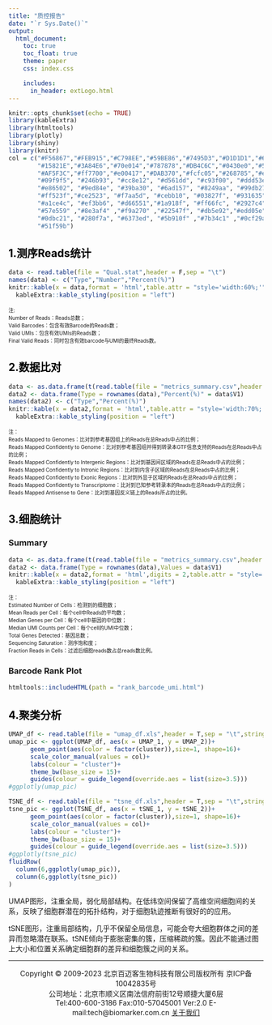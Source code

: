 ---
title: "质控报告"
date: "`r Sys.Date()`"
output: 
  html_document:
    toc: true
    toc_float: true
    theme: paper
    css: index.css

    includes:
      in_header: extLogo.html
---

```{r setup, include=FALSE}
knitr::opts_chunk$set(echo = TRUE)
library(kableExtra)
library(htmltools)
library(plotly)
library(shiny)
library(knitr)
col = c("#F56867","#FEB915","#C798EE","#59BE86","#7495D3","#D1D1D1","#6D1A9C",
        "#15821E","#3A84E6","#70e014","#787878","#DB4C6C","#0430e0","#554236",
        "#AF5F3C","#ff7700","#e00417","#DAB370","#fcfc05","#268785","#ed1299", 
        "#09f9f5", "#246b93", "#cc8e12", "#d561dd", "#c93f00", "#ddd53e","#4aef7b",
        "#e86502", "#9ed84e", "#39ba30", "#6ad157", "#8249aa", "#99db27", "#e07233",
        "#ff523f","#ce2523", "#f7aa5d", "#cebb10", "#03827f", "#931635", "#373bbf", 
        "#a1ce4c", "#ef3bb6", "#d66551","#1a918f", "#ff66fc", "#2927c4", "#7149af" ,
        "#57e559" ,"#8e3af4" ,"#f9a270" ,"#22547f", "#db5e92","#edd05e", "#6f25e8", 
        "#0dbc21", "#280f7a", "#6373ed", "#5b910f" ,"#7b34c1" ,"#0cf29a" ,"#d80fc1", 
        "#51f59b")

```

## **<font color=black>1.测序Reads统计</font>**
```{r read *.qual.stat, echo = FALSE,warning=FALSE}
data <- read.table(file = "Qual.stat",header = F,sep = "\t")
names(data) <- c("Type","Number","Percent(%)")
knitr::kable(x = data,format = 'html',table.attr = "style='width:60%;'") %>% 
  kableExtra::kable_styling(position = "left")
```
<font size=1.5>注: </font></br>
<font size=1.5>Number of Reads：Reads总数；</font></br>
<font size=1.5>Valid Barcodes：包含有效Barcode的Reads数； </font></br>
<font size=1.5>Valid UMIs：包含有效UMIs的Reads数；</font></br>
<font size=1.5>Final Valid Reads：同时包含有效barcode与UMI的最终Reads数。 </font></br>


## **<font color=black>2.数据比对</font>**
```{r read *.total.stat, echo = FALSE}
data <- as.data.frame(t(read.table(file = "metrics_summary.csv",header = T,sep = ",",check.names = F)[,10:16]))
data2 <- data.frame(Type = rownames(data),"Percent(%)" = data$V1)
names(data2) <- c("Type","Percent(%)")
knitr::kable(x = data2,format = 'html',table.attr = "style='width:70%;'") %>% 
  kableExtra::kable_styling(position = "left")

```
<font size=1.5>注：</font></br>
<font size=1.5>Reads Mapped to Genomes：比对到参考基因组上的Reads在总Reads中占的比例；</font></br>
<font size=1.5>Reads Mapped Confidently to Genome：比对到参考基因组并得到转录本GTF信息支持的Reads在总Reads中占的比例；</font></br>
<font size=1.5>Reads Mapped Confidently to Intergenic Regions：比对到基因间区域的Reads在总Reads中占的比例；</font></br>
<font size=1.5>Reads Mapped Confidently to Intronic Regions：比对到内含子区域的Reads在总Reads中占的比例；</font></br>
<font size=1.5>Reads Mapped Confidently to Exonic Regions：比对到外显子区域的Reads在总Reads中占的比例；</font></br>
<font size=1.5>Reads Mapped Confidently to Transcriptome：比对到已知参考转录本的Reads在总Reads中占的比例；</font></br>
<font size=1.5>Reads Mapped Antisense to Gene：比对到基因反义链上的Reads所占的比例。</font></br>

## **<font color=black>3.细胞统计</font>** {.tabset}
### Summary
```{r read stat.txt, echo = FALSE}
data <- as.data.frame(t(read.table(file = "metrics_summary.csv",header = T,sep = ",",check.names = F)[,c(1:3,19,18,6,17)]))
data2 <- data.frame(Type = rownames(data),Values = data$V1)
knitr::kable(x = data2,format = 'html',digits = 2,table.attr = "style='width:40%;'") %>% 
  kableExtra::kable_styling(position = "left")
```
<font size=1.5>注：</font></br>
<font size=1.5>Estimated Number of Cells：检测到的细胞数；</font></br>
<font size=1.5>Mean Reads per Cell：每个cell中Reads的平均数；</font></br>
<font size=1.5>Median Genes per Cell：每个cell中基因的中位数；</font></br>
<font size=1.5>Median UMI Counts per Cell：每个cell的UMI中位数；</font></br>
<font size=1.5>Total Genes Detected：基因总数；</font></br>
<font size=1.5>Sequencing Saturation：测序饱和度；</font></br>
<font size=1.5>Fraction Reads in Cells：过滤后细胞reads数占总reads数比例。</font></br>

### Barcode Rank Plot
```{r, echo=FALSE,fig.show = 'hold',out.width='30%',out.height="30%"}

htmltools::includeHTML(path = "rank_barcode_umi.html")
```

## **<font color=black>4.聚类分析</font>**
```{r, echo=FALSE,fig.show = 'hold',out.width='100%'}
UMAP_df <- read.table(file = "umap_df.xls",header = T,sep = "\t",stringsAsFactors = F)
umap_pic <- ggplot(UMAP_df, aes(x = UMAP_1, y = UMAP_2))+
      geom_point(aes(color = factor(cluster)),size=1, shape=16)+
      scale_color_manual(values = col)+
      labs(colour = "cluster")+
      theme_bw(base_size = 15)+
      guides(colour = guide_legend(override.aes = list(size=3.5)))
#ggplotly(umap_pic)

TSNE_df <- read.table(file = "tsne_df.xls",header = T,sep = "\t",stringsAsFactors = F)
tsne_pic <- ggplot(TSNE_df, aes(x = tSNE_1, y = tSNE_2))+
      geom_point(aes(color = factor(cluster)),size=1, shape=16)+
      scale_color_manual(values = col)+
      labs(colour = "cluster")+
      theme_bw(base_size = 15)+
      guides(colour = guide_legend(override.aes = list(size=3.5)))
#ggplotly(tsne_pic)
fluidRow(
  column(6,ggplotly(umap_pic)),
  column(6,ggplotly(tsne_pic))
)

```
UMAP图形，注重全局，弱化局部结构。在低纬空间保留了高维空间细胞间的关系，反映了细胞群潜在的拓扑结构，对于细胞轨迹推断有很好的的应用。

tSNE图形，注重局部结构，几乎不保留全局信息，可能会夸大细胞群体之间的差异而忽略潜在联系。tSNE倾向于膨胀密集的簇，压缩稀疏的簇。因此不能通过图上大小和位置关系确定细胞群的差异和细胞簇之间的关系。

---

<center> Copyright © 2009-2023 北京百迈客生物科技有限公司版权所有 京ICP备10042835号 </center>
<center> 公司地址：北京市顺义区南法信府前街12号顺捷大厦6层 </center>
<center> Tel:400-600-3186 Fax:010-57045001 Ver:2.0 E-mail:tech@biomarker.com.cn [关于我们](http://www.biomarker.com.cn/about-us) </center>



